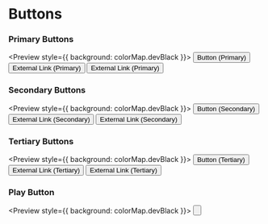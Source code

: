 
<Meta title="Buttons" />

# Buttons

### Primary Buttons

<Preview style={{ background: colorMap.devBlack }}>
    <Story name="primary button">
        <Button primary>Button (Primary)</Button>
    </Story>
    <Story name="primary external link">
        <Button href="#" primary>
            External Link (Primary)
        </Button>
    </Story>
    <Story name="primary internal link">
        <Button to="#" primary>
            External Link (Primary)
        </Button>
    </Story>
</Preview>

### Secondary Buttons

<Preview style={{ background: colorMap.devBlack }}>
    <Story name="secondary button">
        <Button secondary>Button (Secondary)</Button>
    </Story>
    <Story name="secondary external link">
        <Button href="#" secondary>
            External Link (Secondary)
        </Button>
    </Story>
    <Story name="secondary internal link">
        <Button to="#" secondary>
            External Link (Secondary)
        </Button>
    </Story>
</Preview>

### Tertiary Buttons

<Preview style={{ background: colorMap.devBlack }}>
    <Story name="tertiary button">
        <Button tertiary>Button (Tertiary)</Button>
    </Story>
    <Story name="tertiary external link">
        <Button href="#" tertiary>
            External Link (Tertiary)
        </Button>
    </Story>
    <Story name="tertiary internal link">
        <Button to="#" tertiary>
            External Link (Tertiary)
        </Button>
    </Story>
</Preview>

### Play Button

<Preview style={{ background: colorMap.devBlack }}>
    <Story name="play button">
        <Button play />
    </Story>
</Preview>
